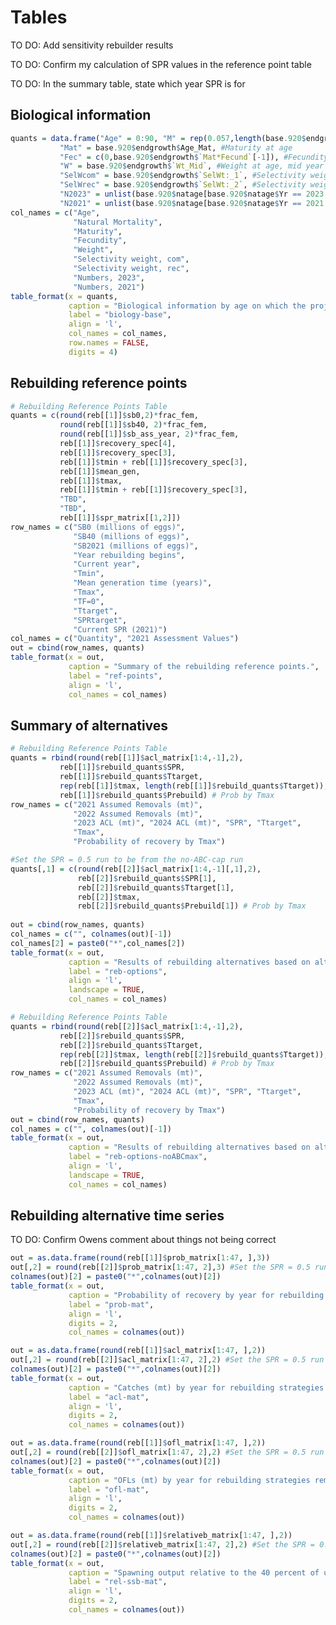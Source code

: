 \clearpage
# Tables

TO DO: Add sensitivity rebuilder results

TO DO: Confirm my calculation of SPR values in the reference point table

TO DO: In the summary table, state which year SPR is for

## Biological information
```r
quants = data.frame("Age" = 0:90, "M" = rep(0.057,length(base.920$endgrowth$int_Age)), #M at age
           "Mat" = base.920$endgrowth$Age_Mat, #Maturity at age
           "Fec" = c(0,base.920$endgrowth$`Mat*Fecund`[-1]), #Fecundity at age * maturity at age. Reset age 0 to 0
           "W" = base.920$endgrowth$`Wt_Mid`, #Weight at age, mid year weight
           "SelWcom" = base.920$endgrowth$`SelWt:_1`, #Selectivity weight, com
           "SelWrec" = base.920$endgrowth$`SelWt:_2`, #Selectivity weight, rec
           "N2023" = unlist(base.920$natage[base.920$natage$Yr == 2023 & base.920$natage$`Beg/Mid`=="B", c(which(names(base.920$natage)=="0"):which(names(base.920$natage)=="90"))]), #Beg N at age 2023
           "N2021" = unlist(base.920$natage[base.920$natage$Yr == 2021 & base.920$natage$`Beg/Mid`=="B", c(which(names(base.920$natage)=="0"):which(names(base.920$natage)=="90"))])) #Beg N at age 2021
col_names = c("Age",
              "Natural Mortality", 
              "Maturity",
              "Fecundity", 
              "Weight",
              "Selectivity weight, com", 
              "Selectivity weight, rec", 
              "Numbers, 2023", 
              "Numbers, 2021")
table_format(x = quants,
             caption = "Biological information by age on which the projections are based. The assessment model and rebuilding analysis assumed a single sex so values are not provided by sex",
             label = "biology-base",
             align = 'l',
             col_names = col_names,
             row.names = FALSE,
             digits = 4)
```

<!-- ## Rebuilding reference points and summary of alternatives -->
\clearpage
## Rebuilding reference points

```r
# Rebuilding Reference Points Table
quants = c(round(reb[[1]]$sb0,2)*frac_fem, 
		   round(reb[[1]]$sb40, 2)*frac_fem, 
		   round(reb[[1]]$sb_ass_year, 2)*frac_fem,
		   reb[[1]]$recovery_spec[4],
		   reb[[1]]$recovery_spec[3], 
		   reb[[1]]$tmin + reb[[1]]$recovery_spec[3], 
		   reb[[1]]$mean_gen, 
		   reb[[1]]$tmax, 
		   reb[[1]]$tmin + reb[[1]]$recovery_spec[3],
		   "TBD",
		   "TBD",
		   reb[[1]]$spr_matrix[[1,2]])
row_names = c("SB0 (millions of eggs)", 
              "SB40 (millions of eggs)",
              "SB2021 (millions of eggs)", 
              "Year rebuilding begins",
              "Current year", 
              "Tmin", 
              "Mean generation time (years)", 
              "Tmax",
              "TF=0",
              "Ttarget", 
              "SPRtarget",
              "Current SPR (2021)")
col_names = c("Quantity", "2021 Assessment Values")
out = cbind(row_names, quants)
table_format(x = out,
             caption = "Summary of the rebuilding reference points.",
             label = "ref-points",
             align = 'l',
             col_names = col_names)
```

<!-- ```{r, results = 'asis'} -->
<!-- # Rebuilding Reference Points Table -->
<!-- quants = c(round(reb[[2]]$sb0,2), -->
<!-- 		   round(reb[[2]]$sb40, 2), -->
<!-- 		   round(reb[[2]]$sb_ass_year, 2), -->
<!-- 		   reb[[2]]$recovery_spec[4], -->
<!-- 		   reb[[2]]$recovery_spec[3], -->
<!-- 		   reb[[2]]$tmin + reb[[2]]$recovery_spec[4],#I THINK THIS SHOULD BE RECOVERY_SPEC[3] because zero catch rebuild is 17 yet tmin is 19 so the two years of fixed catches from 2021 to 2023 are included in tmin already -->
<!-- 		   reb[[2]]$mean_gen, -->
<!-- 		   reb[[2]]$tmax, -->
<!-- 		   "TBD", -->
<!-- 		   "TBD", -->
<!-- 		   "TBD") -->
<!-- row_names = c("SB0 (millions of eggs)", "SB40% (millions of eggs)", -->
<!-- 			"SB2021 (millions of eggs)", "Year rebuilding begins", -->
<!-- 		    "Current year", "Tmin", "Mean generation time (years)", "Tmax", -->
<!-- 		    "Pmax", "Ttarget", "SPRtarget") -->
<!-- col_names = c("Parameter", "2021 Assessment Values") -->
<!-- out = cbind(row_names, quants) -->
<!-- table_format(x = out, -->
<!--              caption = "Summary of the rebuilding reference points when catch is not constrained by the ABC.", -->
<!--              label = "ref-points-noABCmax", -->
<!--              align = 'l', -->
<!--              col_names = col_names) -->
<!-- ``` -->

<!-- ```{r, results = 'asis'} -->
<!-- # Rebuilding Reference Points Table -->
<!-- quants = c(round(reb[[3]]$sb0,2), -->
<!-- 		   round(reb[[3]]$sb40, 2), -->
<!-- 		   round(reb[[3]]$sb_ass_year, 2), -->
<!-- 		   reb[[3]]$recovery_spec[4], -->
<!-- 		   reb[[3]]$recovery_spec[3], -->
<!-- 		   reb[[3]]$tmin + reb[[3]]$recovery_spec[4],#I THINK THIS SHOULD BE RECOVERY_SPEC[3] because zero catch rebuild is 17 yet tmin is 19 so the two years of fixed catches from 2021 to 2023 are included in tmin already -->
<!-- 		   reb[[3]]$mean_gen, -->
<!-- 		   reb[[3]]$tmax, -->
<!-- 		   "TBD", -->
<!-- 		   "TBD", -->
<!-- 		   "TBD") -->
<!-- row_names = c("SB0 (millions of eggs)", "SB40% (millions of eggs)", -->
<!-- 			"SB2021 (millions of eggs)", "Year rebuilding begins", -->
<!-- 		    "Current year", "Tmin", "Mean generation time (years)", "Tmax", -->
<!-- 		    "Pmax", "Ttarget", "SPRtarget") -->
<!-- col_names = c("Parameter", "2021 Assessment Values") -->
<!-- out = cbind(row_names, quants) -->
<!-- table_format(x = out, -->
<!--              caption = "Summary of the rebuilding reference points based on an SS model with sex equal to 1.", -->
<!--              label = "ref-points-sex1", -->
<!--              align = 'l', -->
<!--              col_names = col_names) -->
<!-- ``` -->

\clearpage

## Summary of alternatives

```r
# Rebuilding Reference Points Table
quants = rbind(round(reb[[1]]$acl_matrix[1:4,-1],2),
		   reb[[1]]$rebuild_quants$SPR,
		   reb[[1]]$rebuild_quants$Ttarget,
		   rep(reb[[1]]$tmax, length(reb[[1]]$rebuild_quants$Ttarget)),
		   reb[[1]]$rebuild_quants$Prebuild) # Prob by Tmax
row_names = c("2021 Assumed Removals (mt)", 
			  "2022 Assumed Removals (mt)",
			  "2023 ACL (mt)", "2024 ACL (mt)", "SPR", "Ttarget", 
			  "Tmax",
			  "Probability of recovery by Tmax")

#Set the SPR = 0.5 run to be from the no-ABC-cap run
quants[,1] = c(round(reb[[2]]$acl_matrix[1:4,-1][,1],2),
               reb[[2]]$rebuild_quants$SPR[1],
               reb[[2]]$rebuild_quants$Ttarget[1],
               reb[[2]]$tmax,
               reb[[2]]$rebuild_quants$Prebuild[1]) # Prob by Tmax
               
out = cbind(row_names, quants)
col_names = c("", colnames(out)[-1])
col_names[2] = paste0("*",col_names[2])
table_format(x = out,
             caption = "Results of rebuilding alternatives based on alternative SPR targets for 50 percent probability of recovery based on the assumed removals for 2021-22. The asterisk (*) indicates alternatives that could only be achieved when allowing catches to not be limited by the ABC",
             label = "reb-options",
             align = 'l',
             landscape = TRUE,
             col_names = col_names)
```

```r
# Rebuilding Reference Points Table
quants = rbind(round(reb[[2]]$acl_matrix[1:4,-1],2),
		   reb[[2]]$rebuild_quants$SPR,
		   reb[[2]]$rebuild_quants$Ttarget,
		   rep(reb[[2]]$tmax, length(reb[[2]]$rebuild_quants$Ttarget)),
		   reb[[2]]$rebuild_quants$Prebuild) # Prob by Tmax
row_names = c("2021 Assumed Removals (mt)",
			  "2022 Assumed Removals (mt)",
			  "2023 ACL (mt)", "2024 ACL (mt)", "SPR", "Ttarget",
			  "Tmax",
			  "Probability of recovery by Tmax")
out = cbind(row_names, quants)
col_names = c("", colnames(out)[-1])
table_format(x = out,
             caption = "Results of rebuilding alternatives based on alternative SPR targets for 50 percent probability of recovery based on the assumed removals for 2021-22 when catches are not constrained by the ABC.",
             label = "reb-options-noABCmax",
             align = 'l',
             landscape = TRUE,
             col_names = col_names)
```


<!-- ```{r, results = 'asis'} -->
<!-- # Rebuilding Reference Points Table -->
<!-- quants = rbind(round(reb[[3]]$acl_matrix[1:4,-1],2), -->
<!-- 		   reb[[3]]$rebuild_quants$SPR, -->
<!-- 		   reb[[3]]$rebuild_quants$Ttarget, -->
<!-- 		   rep(reb[[3]]$tmax, length(reb[[3]]$rebuild_quants$Ttarget)), -->
<!-- 		   reb[[3]]$rebuild_quants$Prebuild) # Prob by Tmax -->
<!-- row_names = c("2021 Assumed Removals (mt)", -->
<!-- 			  "2022 Assumed Removals (mt)", -->
<!-- 			  "2023 ACL (mt)", "2024 ACL (mt)", "SPR", "Ttarget", -->
<!-- 			  "Tmax", -->
<!-- 			  "Probability of recovery by Tmax") -->
<!-- out = cbind(row_names, quants) -->
<!-- col_names = c("", colnames(out)[-1]) -->
<!-- table_format(x = out, -->
<!--              caption = "Results of rebuilding alternatives based on alternative SPR targets for 50 percent probability of recovery based on the assumed removals for 2021-22 when based on an SS model with sex equal to 1.", -->
<!--              label = "reb-options-sex1", -->
<!--              align = 'l', -->
<!--              landscape = TRUE, -->
<!--              col_names = col_names) -->
<!-- ``` -->

\clearpage

## Rebuilding alternative time series 

TO DO: Confirm Owens comment about things not being correct

```r
out = as.data.frame(round(reb[[1]]$prob_matrix[1:47, ],3))
out[,2] = round(reb[[2]]$prob_matrix[1:47, 2],3) #Set the SPR = 0.5 run to be from the no-ABC-cap run
colnames(out)[2] = paste0("*",colnames(out)[2])
table_format(x = out,
             caption = "Probability of recovery by year for rebuilding strategies assuming removals of 13.5 mt in 2021 and 2022, respectively. The asterisk (*) indicates alternatives that could only be achieved when allowing catches to not be limited by the ABC",
             label = "prob-mat",
             align = 'l',
             digits = 2,
             col_names = colnames(out))
```


```r
out = as.data.frame(round(reb[[1]]$acl_matrix[1:47, ],2))
out[,2] = round(reb[[2]]$acl_matrix[1:47, 2],2) #Set the SPR = 0.5 run to be from the no-ABC-cap run
colnames(out)[2] = paste0("*",colnames(out)[2])
table_format(x = out,
             caption = "Catches (mt) by year for rebuilding strategies assuming removals of 13.5 mt in 2021 and 2022, respectively. The asterisk (*) indicates alternatives that could only be achieved when allowing catches to not be limited by the ABC",
             label = "acl-mat",
             align = 'l',
             digits = 2,
             col_names = colnames(out))
```


```r
out = as.data.frame(round(reb[[1]]$ofl_matrix[1:47, ],2))
out[,2] = round(reb[[2]]$ofl_matrix[1:47, 2],2) #Set the SPR = 0.5 run to be from the no-ABC-cap run
colnames(out)[2] = paste0("*",colnames(out)[2])
table_format(x = out,
             caption = "OFLs (mt) by year for rebuilding strategies removals of 13.5 mt in 2021 and 2022, respectively. The asterisk (*) indicates alternatives that could only be achieved when allowing catches to not be limited by the ABC",
             label = "ofl-mat",
             align = 'l',
             digits = 2,
             col_names = colnames(out))
```


```r
out = as.data.frame(round(reb[[1]]$relativeb_matrix[1:47, ],2))
out[,2] = round(reb[[2]]$relativeb_matrix[1:47, 2],2) #Set the SPR = 0.5 run to be from the no-ABC-cap run
colnames(out)[2] = paste0("*",colnames(out)[2])
table_format(x = out,
             caption = "Spawning output relative to the 40 percent of unfished spawning output target by year for rebuilding strategies assuming removals of 13.5 mt in 2021 and 2022, respectively. The asterisk (*) indicates alternatives that could only be achieved when allowing catches to not be limited by the ABC",
             label = "rel-ssb-mat",
             align = 'l',
             digits = 2,
             col_names = colnames(out))
```

\clearpage

<!-- ## Rebuilding alternative time series when catches are not constrained by the ABC -->

<!-- ```{r, results = 'asis'} -->
<!-- out = as.data.frame(round(reb[[2]]$prob_matrix[1:47, ],3)) -->
<!-- table_format(x = out, -->
<!--              caption = "Probability of recovery by year for rebuilding SPR alternatives assuming catch is not constrained by the ABC.", -->
<!--              label = "prob-mat-noABCmax", -->
<!--              align = 'l', -->
<!--              digits = 2, -->
<!--              col_names = colnames(out)) -->
<!-- ``` -->


<!-- ```{r, results = 'asis'} -->
<!-- out = as.data.frame(round(reb[[2]]$acl_matrix[1:47, ],2)) -->
<!-- table_format(x = out, -->
<!--              caption = "Catches (mt) by year for rebuilding SPR alternatives assuming catch is not constrained by the ABC.", -->
<!--              label = "acl-mat-noABCmax", -->
<!--              align = 'l', -->
<!--              digits = 2, -->
<!--              col_names = colnames(out)) -->
<!-- ``` -->

<!-- ```{r, results = 'asis'} -->
<!-- out = as.data.frame(round(reb[[2]]$ofl_matrix[1:47, ],2)) -->
<!-- table_format(x = out, -->
<!--              caption = "OFLs (mt) by year for rebuilding SPR alternatives assuming catch is not constrained by the ABC.", -->
<!--              label = "ofl-mat-noABCmax", -->
<!--              align = 'l', -->
<!--              digits = 2, -->
<!--              col_names = colnames(out)) -->
<!-- ``` -->


<!-- ```{r, results = 'asis'} -->
<!-- out = as.data.frame(round(reb[[2]]$relativeb_matrix[1:47, ],2)) -->
<!-- table_format(x = out, -->
<!--              caption = "Spawning output relative to the 40 percent of unfished spawning output target by year for rebuilding SPR alternatives assuming catch is not constrained by the ABC.", -->
<!--              label = "rel-ssb-mat-noABCmax", -->
<!--              align = 'l', -->
<!--              digits = 2, -->
<!--              col_names = colnames(out)) -->
<!-- ``` -->

<!-- \clearpage -->

<!-- ## Rebuilding alternative time series for rebuilding based on an SS model with sex equal to 1 -->


<!-- ```{r, results = 'asis'} -->
<!-- out = as.data.frame(round(reb[[3]]$prob_matrix[1:55, ],3)) -->
<!-- table_format(x = out, -->
<!--              caption = "The probability of rebuilding by year for rebuilding SPR alternatives based on an SS model with sex equal to 1.", -->
<!--              label = "prob-mat-sex1", -->
<!--              align = 'l', -->
<!--              digits = 2, -->
<!--              col_names = colnames(out)) -->
<!-- ``` -->

<!-- ```{r, results = 'asis'} -->
<!-- out = as.data.frame(round(reb[[3]]$acl_matrix[1:55, ],2)) -->
<!-- table_format(x = out, -->
<!--              caption = "Catches (mt) by year for rebuilding SPR alternatives based on an SS model with sex equal to 1.", -->
<!--              label = "acl-mat-sex1", -->
<!--              align = 'l', -->
<!--              digits = 2, -->
<!--              col_names = colnames(out)) -->
<!-- ``` -->

<!-- ```{r, results = 'asis'} -->
<!-- out = as.data.frame(round(reb[[3]]$ofl_matrix[1:55, ],2)) -->
<!-- table_format(x = out, -->
<!--              caption = "OFLs (mt) by year for rebuilding SPR alternatives based on an SS model with sex equal to 1.", -->
<!--              label = "ofl-mat-sex1", -->
<!--              align = 'l', -->
<!--              digits = 2, -->
<!--              col_names = colnames(out)) -->
<!-- ``` -->

<!-- ```{r, results = 'asis'} -->
<!-- out = as.data.frame(round(reb[[3]]$relativeb_matrix[1:55, ],2)) -->
<!-- table_format(x = out, -->
<!--              caption = "Spawning output relative to the 40 percent of unfished spawning output target by year for rebuilding SPR alternatives based on an SS model with sex equal to 1.", -->
<!--              label = "rel-ssb-mat-sex1", -->
<!--              align = 'l', -->
<!--              digits = 2, -->
<!--              col_names = colnames(out)) -->
<!-- ``` -->

